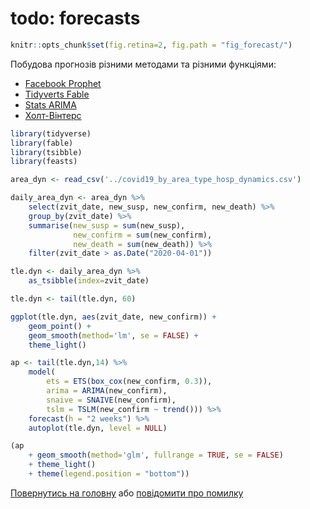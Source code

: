 # todo: forecasts

```r
knitr::opts_chunk$set(fig.retina=2, fig.path = "fig_forecast/")
```

Побудова прогнозів різними методами та різними функціями:

 - [Facebook Prophet](forecast_prophet.html)
 - [Tidyverts Fable](forecast_fable.html)
 - [Stats ARIMA](forecast_arima.html)
 - [Холт-Вінтерс](forecast_hw.html)

```r
library(tidyverse)
library(fable)
library(tsibble)
library(feasts)

area_dyn <- read_csv('../covid19_by_area_type_hosp_dynamics.csv')

daily_area_dyn <- area_dyn %>%
    select(zvit_date, new_susp, new_confirm, new_death) %>%
    group_by(zvit_date) %>%
    summarise(new_susp = sum(new_susp),
              new_confirm = sum(new_confirm),
              new_death = sum(new_death)) %>%
    filter(zvit_date > as.Date("2020-04-01"))

tle.dyn <- daily_area_dyn %>%
    as_tsibble(index=zvit_date)

tle.dyn <- tail(tle.dyn, 60)
```

```r
ggplot(tle.dyn, aes(zvit_date, new_confirm)) +
    geom_point() +
    geom_smooth(method='lm', se = FALSE) +
    theme_light()
```

```r
ap <- tail(tle.dyn,14) %>%
    model(
        ets = ETS(box_cox(new_confirm, 0.3)),
        arima = ARIMA(new_confirm),
        snaive = SNAIVE(new_confirm),
        tslm = TSLM(new_confirm ~ trend())) %>%
    forecast(h = "2 weeks") %>%
    autoplot(tle.dyn, level = NULL)
```

```r
(ap
    + geom_smooth(method='glm', fullrange = TRUE, se = FALSE)
    + theme_light()
    + theme(legend.position = "bottom"))

```

[Повернутись на головну](index.html) або [повідомити про
помилку](https://github.com/vityok/covid19_ua/issues)
